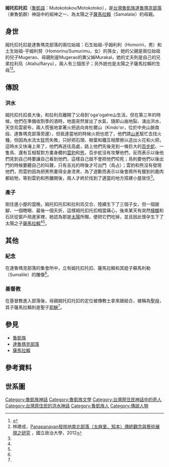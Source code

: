 '''姆托扣托扣'''（[[魯凱語|魯凱語]]：Mutokotokov/Motokotoko），是[[台灣|台灣]][[魯凱族|魯凱族]][[達魯瑪克部落|達魯瑪克部落]]（東魯凱群）神話中的祖神之一、為太陽之子[[薩馬拉賴|薩馬拉賴]]（Samalalai）的母親。
==身世==
姆托扣托扣是達魯瑪克部落的兩位始祖：石生始祖-乎姆利利（Homoriri，男）和土生始祖-乎姆利努（Homorinu/Sumurimu，女）的孫女，她的父親是兩位始祖的兒子Mugerao、母親則是Mugerao的異父姊Murakal，她的丈夫則是自己的兄弟拉利烏（Ataliu/Raryu），兩人有三個孩子；另外她也是太陽之子薩馬拉賴的生母<ref name="蕃族調查報告書第八冊">{{cite book|last=|first=|date=2015-12-01|title=蕃族調查報告書第八冊：排灣族、賽夏族|url=https://www.books.com.tw/products/0010702430|location=|publisher=中央研究院民族所|page=|isbn=9789860468564|author=臺灣總督府蕃族調查會|access-date=2021-01-14|archive-date=2021-11-19|archive-url=https://web.archive.org/web/20211119141659/https://www.books.com.tw/products/0010702430}}</ref><ref name="Panapanayan">林建成，[http://nccur.lib.nccu.edu.tw/retrieve/83363/950401.pdf Panapanayan發祥地南北部落（太麻里、知本）傳統觀念與藝術展現之研究] {{Wayback|url=http://nccur.lib.nccu.edu.tw/retrieve/83363/950401.pdf |date=20191106063809 }}，國立政治大學，2012</ref>。

==傳說==
===洪水===
姆托扣托扣長大後，和拉利烏離開了父母到'oga'ogalre山生活，但在第三年的時候，他們在準備收割季的酒時，地面突然冒出了水氣、隨即山崩地裂、湧出洪水、天空烏雲密布，兩人慌張地拿著火把逃向肯杜爾山（Kindo'or，位於中央山脈南段、達魯瑪克部落旁邊），但抵達當地的時候火把也熄了，他們請[[山羌|山羌]]幫忙去找火種，但因為水流太猛而失敗，只好把石頭、樹葉和鐵互相摩擦以造出火花和火把，這時水又快淹上來了，他們再逃往高處，路上他們先後見到一條巨大的[[百步蛇|百步蛇]]、一隻鳥、還有互相幫對方畫身體的[[台灣雲豹|雲豹]]和[[台灣黑熊|熊]]，百步蛇沒有攻擊他們，反而表示以後他們見到自己時要讓自己看到他們，這樣自己就不會把他們咬死；鳥則要他們以後出門的時候要聽自己的叫聲，只有吉兆的時後才可出門（鳥占）；雲豹和熊沒有發現他們，而雲豹因為把黑熊畫得全身漆黑、為了道歉而表示以後會將所有獵到的鹿肉都給牠，等到雲豹和熊離開後，兩人才終於找到了適當的地方搭建小屋居住<ref name="蕃族調查報告書第八冊"/>。
===產子===
{{main|薩馬拉賴}}
剛住進小屋的當晚，姆托扣托扣和拉利烏交合、陸續生下了三個子女，但一個跛腳、一個瞎眼、最後一個夭折，這樣姆托扣托扣相當痛心，後來某天有突然[[檳榔|檳榔]]和石灰從窗戶飛進家裡，她認為那是[[太陽|太陽]]所賜，便把它們吃掉，並且因此懷孕生下了太陽之子[[薩馬拉賴|薩馬拉賴]]<ref name="蕃族調查報告書第八冊"/><ref name="Panapanayan"/>。
==其他==
===紀念===
在達魯瑪克部落的集會所中，立有姆托扣托扣、薩馬拉賴和其姪子蘇馬利勒（Sumalile）的雕像<ref name="Panapanayan"/>。
===基督教===
在基督教進入部落後，母親姆托扣托扣的定位被傳教士拿來跟結合，被稱為[[馬利亞_(耶穌的母親)|聖母]]，其子薩馬拉賴則是聖子[[耶穌|耶穌]]<ref name="Panapanayan"/>。
==參見==
*[[魯凱族|魯凱族]]
*[[達魯瑪克部落|達魯瑪克部落]]
*[[薩馬拉賴|薩馬拉賴]]
==參考資料==
{{reflist}}
==世系圖==
{{familytree/start}}
{{familytree | | | | | | | | | | | | | | | | | | | | | | | | | | | | | | | | | | | | | | | | | | | | | | | | | | | | | | | | }}
{{familytree | | | | | | | | | | | | | | | | | | | | | | | | | | | | | | | | | | | | | | | | | | | | | | | | | | | | | | | | }}
{{familytree | | | | | | | | | | | | | | | | | | | | | | | | | | | | | | | | | | | | | | | | | | | | | | | | | | | | | | | | }}
{{familytree | | | | | | | | |A1 |-|y|-|A2 |-|y|-|A3 | | | | | | | | | | | | | | | | | | | | | | | | | | | | | | | | | | | |A1={{lang|el|石生人}}<br />乎姆利利 |A2=乎姆利努 |A3=不知名男姓 }}
{{familytree | | | | | | |,|-|-|v|-|-|(| | | | | |!| | | | | | | | | | | | | | | | | | | | | | | | | | | | | | | | | | | | | }}
{{familytree | | | | | |B4|B3|B1|-|y|-|B2| | | | | | | | | | | | | | | | | | | | | | | | | | | | | | | | | | | | | | | |B1=Mugerao|B2=Murakal|B3=Atorin|B4=Rarugan }}
{{familytree | | | | | | | | | | | | | | | |!| | | | | | | | | | | | | | | | | | | | | | | | | | | | | | | | | | | | | | | | }}
{{familytree | | | | | | | | | | | | |,|-|-|^|-|-|.| | | | | | | | | | | | | | | | | | | | | | | | | | | | | | | | | | | | | }}
{{familytree | | | | | | | | | | | |C1 |-|y|-|C2 |-|y|-|C3| | | | | | | | | | | | | | | | | | | | | | | | | | | | | | | | | | | |C1=拉利烏|C2='''姆托扣托扣'''|C3=太陽}}
{{familytree | | | | | | | | | | | | | | |D1| | | |D2 |-|y|-|D3| | | | | | | | | | | | | | | | | | | | | | | | | | | | | | | | |D1=三位子女|D2=[[薩馬拉賴|薩馬拉賴]]|D3=嘎雅蓋 }}
{{familytree | | | | | | | | | | | | |,|-|-|-|-|-|-|-|-|v|-|-|^|-|-|-|-|-|v|-|-|v|-|-|.| | | | | | | | | | | | | | | | | | | }}
{{familytree | | | | | | | | | | | |E6|E8|-|y|-|E5|E7|-|y|-|E1|E2|E3|-|y|-|E4| | | | | | | | | | | | | | | | | | | | | | | | | | | | |E1=巴督嘎雅<ref group="注">遷往Mateyasan（玉山東方平野）</ref>|E2=卡利馬勞|E3=[[巴薩卡蘭|巴薩卡蘭]]|E4={{lang|el|石生女}}<br />碧希|E5=比拉里比和（男）<ref group="注">遷往Katokora</ref>|E6=達呢巴各|E7=Romaroma|E8=Simorosai }}
{{familytree | | | | | | | | | | | | | | | | | | |!| | | | | | | | |!| | | | | | | | |!| | |!| | | | | | | | | | | | | | | }}
{{familytree | | | | | | | | | | | | | | | | | |F3|-|y|-|-|-|-|F1| | | | | | |F4|F2| | | | | | | | | | | | | | | | | | | | | | | | | | | |F1=Homahone（男）<ref group="注">入贅</ref>| F4={{lang|el|卑南社始祖}}<br />Arukaruma|F2=Danaw|F3=Toko（女）}}
{{familytree | | | | | | | | | | | | | | | | | | | | |G1|-|-|-|-|y|-|-|-|-|-|-|-|-|-|-|-|'| | | | | | | | | | | | | | | | |G1=Antoro }}
{{familytree | | | | | | | | | | | | | | | | | | | | | |,|-|-|v|-|-|+|-|-|.| | | | | |,|-|-|^|-|-|.| | | | | | | | | | | | | | | | | }}
{{familytree | | | | | | | | | | | | | | | | | | | | |H7|H1|H2|H3|-|y|-|H4| | | |H5|-|y|-|H6| | | | | | | | | | |H1=一名女兒|H2=Kurukuru(女)|H3=Kako<ref group="注">遷至Asokoa</ref>|H4=Asoroporobo(姐)<ref group="注">Katokora社內女性</ref>|H5={{lang|el|[[卑南庄|呂家社]]}}始祖<br />Homariwaru(弟)|H6=Sinayahan(女)|H7=Sumorusai(男)}}
{{familytree | | | | | | | | | | | | | | | | | | | | | | | | | | | |,|-|-|v|-|-|+|-|-|.| | | | | | | | | | | | | | | | | | | | }}
{{familytree | | | | | | | | | | | | | | | | | | | | | | | | | | |I1|I2|I3|I4|-|y|-|I5| | | | | | | | | | | | | | | | | | | | | | |I1=Tepitebo（女）|I2=Pakorero（女）|I3=Ororoga（男）|I4=Romagiraw（男）|I5=Muakay }}
{{familytree | | | | | | | | | | | | | | | | | | | | | | | | | | | | | | | | | | | | | | | | | | | | | | | | | | | | | | | | | }}
<references group="注" />

{{魯凱族神話}}
[[Category:魯凱族神話|Category:魯凱族神話]]
[[Category:魯凱族文學|Category:魯凱族文學]]
[[Category:台灣原住民神話中的奇人|Category:台灣原住民神話中的奇人]]
[[Category:台灣原住民的洪水神話|Category:台灣原住民的洪水神話]]
[[Category:魯凱族人|Category:魯凱族人]]
[[Category:傳說人物|Category:傳說人物]]